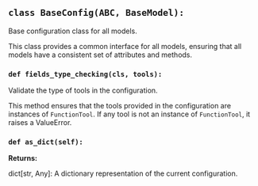 <a id="camel.configs.base_config"></a>

<a id="camel.configs.base_config.BaseConfig"></a>

## `class BaseConfig(ABC, BaseModel):`

Base configuration class for all models.

This class provides a common interface for all models, ensuring that all
models have a consistent set of attributes and methods.

<a id="camel.configs.base_config.BaseConfig.fields_type_checking"></a>

### `def fields_type_checking(cls, tools):`

Validate the type of tools in the configuration.

This method ensures that the tools provided in the configuration are
instances of `FunctionTool`. If any tool is not an instance of
`FunctionTool`, it raises a ValueError.

<a id="camel.configs.base_config.BaseConfig.as_dict"></a>

### `def as_dict(self):`

**Returns:**

  dict[str, Any]: A dictionary representation of the current
configuration.
